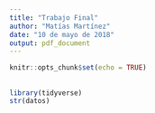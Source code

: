 ```yaml
---
title: "Trabajo Final"
author: "Matías Martínez"
date: "10 de mayo de 2018"
output: pdf_document
---
```


```r
knitr::opts_chunk$set(echo = TRUE)
```

##


```r
library(tidyverse)
str(datos)
```

